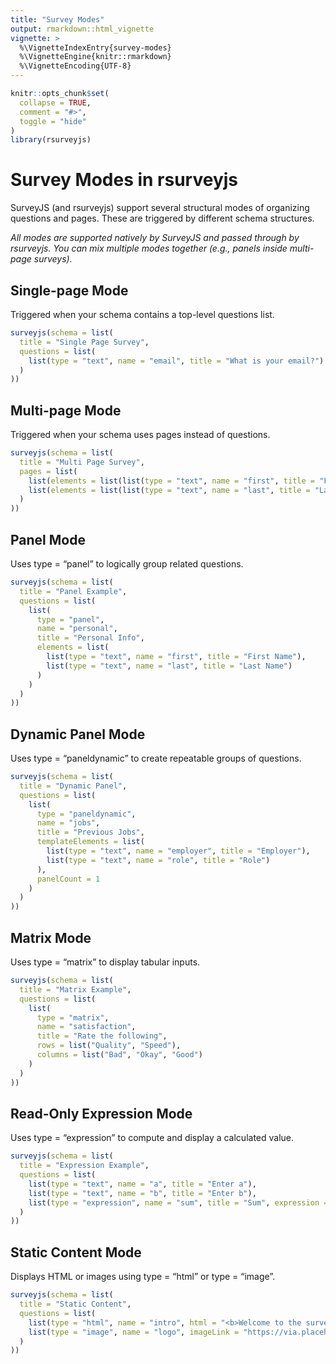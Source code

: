 ```yaml
---
title: "Survey Modes"
output: rmarkdown::html_vignette
vignette: >
  %\VignetteIndexEntry{survey-modes}
  %\VignetteEngine{knitr::rmarkdown}
  %\VignetteEncoding{UTF-8}
---
```


```r
knitr::opts_chunk$set(
  collapse = TRUE,
  comment = "#>",
  toggle = "hide"
)
library(rsurveyjs)
```

# Survey Modes in rsurveyjs

SurveyJS (and rsurveyjs) support several structural modes of organizing questions and pages. These are triggered by different schema structures.

_All modes are supported natively by SurveyJS and passed through by rsurveyjs.
You can mix multiple modes together (e.g., panels inside multi-page surveys)._

## Single-page Mode

Triggered when your schema contains a top-level questions list.

```r
surveyjs(schema = list(
  title = "Single Page Survey",
  questions = list(
    list(type = "text", name = "email", title = "What is your email?")
  )
))
```

## Multi-page Mode

Triggered when your schema uses pages instead of questions.

```r
surveyjs(schema = list(
  title = "Multi Page Survey",
  pages = list(
    list(elements = list(list(type = "text", name = "first", title = "First name"))),
    list(elements = list(list(type = "text", name = "last", title = "Last name")))
  )
))
```

## Panel Mode

Uses type = "panel" to logically group related questions.

```r
surveyjs(schema = list(
  title = "Panel Example",
  questions = list(
    list(
      type = "panel",
      name = "personal",
      title = "Personal Info",
      elements = list(
        list(type = "text", name = "first", title = "First Name"),
        list(type = "text", name = "last", title = "Last Name")
      )
    )
  )
))
```

## Dynamic Panel Mode

Uses type = "paneldynamic" to create repeatable groups of questions.

```r
surveyjs(schema = list(
  title = "Dynamic Panel",
  questions = list(
    list(
      type = "paneldynamic",
      name = "jobs",
      title = "Previous Jobs",
      templateElements = list(
        list(type = "text", name = "employer", title = "Employer"),
        list(type = "text", name = "role", title = "Role")
      ),
      panelCount = 1
    )
  )
))
```

## Matrix Mode

Uses type = "matrix" to display tabular inputs.

```r
surveyjs(schema = list(
  title = "Matrix Example",
  questions = list(
    list(
      type = "matrix",
      name = "satisfaction",
      title = "Rate the following",
      rows = list("Quality", "Speed"),
      columns = list("Bad", "Okay", "Good")
    )
  )
))
```

## Read-Only Expression Mode

Uses type = "expression" to compute and display a calculated value.

```r
surveyjs(schema = list(
  title = "Expression Example",
  questions = list(
    list(type = "text", name = "a", title = "Enter a"),
    list(type = "text", name = "b", title = "Enter b"),
    list(type = "expression", name = "sum", title = "Sum", expression = "{a} + {b}")
  )
))
```

## Static Content Mode

Displays HTML or images using type = "html" or type = "image".

```r
surveyjs(schema = list(
  title = "Static Content",
  questions = list(
    list(type = "html", name = "intro", html = "<b>Welcome to the survey</b>"),
    list(type = "image", name = "logo", imageLink = "https://via.placeholder.com/300x100")
  )
))
```
